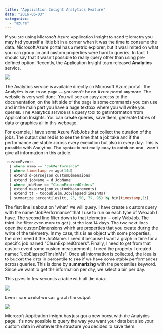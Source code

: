 ```yaml
---
title: "Application Insight Analytics Feature"
date: "2016-05-03"
categories: 
  - "azure"
---
```


If you are using Microsoft Azure Application Insight to send telemetry you may had yourself a little bit in a corner when it was the time to consume the data. Microsoft Azure portal has a metric explorer, but it was limited on what you can group on and custom properties were hard to queries. In fact, I should say that it wasn't possible to really query other than using pre-defined option. Recently, the Application Insight team released **Analytics** service.

![](/images/blog/ApplicationInsightsAnalytics-1024x322.png)

The Analytics service is available directly on Microsoft Azure portal. The Analytics is on its on page -- you won't be on Azure portal anymore. The website is very well done. You will see an easy access to the documentation, on the left side of the page is some commands you can use and in the main part you have a huge textbox where you will write you queries. The Analytics service is a query tool to get information from Application Insights. You can create queries, save them, generate tables of data or graphics all in this webpage.

For example, I have some Azure WebJobs that collect the duration of the jobs. The output desired is to see the time that a job take and if the performance are stable across every execution but also in every day. This is possible with Analytics. The syntax is not really easy to catch on and I won't give all information in this article.

```sql
 customEvents 
  | where name == "JobPerformance" 
  | where timestamp >= ago(14d) 
  | extend d=parsejson(customDimensions) 
  | extend jobName = d.JobName 
  | where jobName == "CleanExpiredOrders" 
  | extend m=parsejson(customMeasurements) 
  | extend tt = todouble(m.JobElapsedTimeInMs) 
  | summarize percentiles(tt, 25, 50, 75, 95) by bin(timestamp,1d) 
```

The first line is about on "what" we will query. I have create a custom query with the name "JobPerformance" that I use to run on each type of WebJob I have. The second line filter down to that telemetry -- only WebJob. The third line filter even more to get just the last 14 days. The two next lines open the customDimensions which are properties that you create during the write of the telemetry. In my case, this is an object with some properties, the one I need it the JobName. I need it because I want a graph in time for a specific job named "CleanExpiredOrders". Finally, I need to get from that custom event some custom measurements. I need the property I created named "JobElapsedTimeInMs". Once all information is collected, the idea is to bucket the data in percentile to see if we have some stable performances across queries. This is done by **summarizing** with the percentiles keyword. Since we want to get the information per day, we select a bin per day.

This gives in few seconds a table with all the data.

![](/images/blog/AnalyticGridResults-1024x454.png)

Even more useful we can graph the output: 

![](/images/blog/GraphAnalytics-1024x587.png)

Microsoft Application Insight has just got a new boost with the Analytics page. It's now possible to query the way you want your data but also your custom data in whatever the structure you decided to save them.
